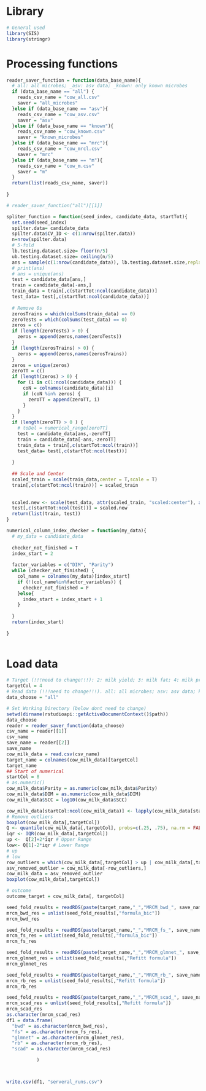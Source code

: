 
# Library
```r
# General used
library(SIS)
library(stringr)
```
# Processing functions
```r
reader_saver_function = function(data_base_name){
  #_all: all microbes; _asv: asv data; _known: only known microbes
  if (data_base_name == "all") {
    reads_csv_name = "cow_all.csv"
    saver = "all_microbes"
  }else if (data_base_name == "asv"){
    reads_csv_name = "cow_asv.csv"
    saver = "asv"    
  }else if (data_base_name == "known"){
    reads_csv_name = "cow_known.csv"
    saver = "known_microbes"    
  }else if (data_base_name == "mrc"){
    reads_csv_name = "cow_mrcl.csv"
    saver = "mrc"
  }else if (data_base_name == "m"){
    reads_csv_name = "cow_m.csv"
    saver = "m"    
  }
  return(list(reads_csv_name, saver))
  
}

# reader_saver_function("all")[[1]]

spliter_function = function(seed_index, candidate_data, startTot){
  set.seed(seed_index)
  spilter.data= candidate_data
  spilter.data$CV_ID <- c(1:nrow(spilter.data))
  n=nrow(spilter.data)
  # 5-fold
  lb.testing.dataset.size= floor(n/5)
  ub.testing.dataset.size= ceiling(n/5)
  ans = sample(c(1:nrow(candidate_data)), lb.testing.dataset.size,replace = F)
  # print(ans)
  # ans = unique(ans)
  test = candidate_data[ans,]
  train = candidate_data[-ans,]
  train_data = train[,c(startTot:ncol(candidate_data))]
  test_data= test[,c(startTot:ncol(candidate_data))]
  
  # Remove 0s 
  zerosTrains = which(colSums(train_data) == 0)
  zeroTests = which(colSums(test_data) == 0)
  zeros = c()
  if (length(zeroTests) > 0) {
    zeros = append(zeros,names(zeroTests))
  }
  if (length(zerosTrains) > 0) {
    zeros = append(zeros,names(zerosTrains))
  } 
  zeros = unique(zeros)
  zeroTT = c()
  if (length(zeros) > 0) {
    for (i in c(1:ncol(candidate_data))) {
      coN = colnames(candidate_data)[i]
      if (coN %in% zeros) {
        zeroTT = append(zeroTT, i)
      }
    }
  }
  if (length(zeroTT) > 0 ) {
    # toDel = numerical_range[zeroTT]
    test = candidate_data[ans,-zeroTT]
    train = candidate_data[-ans,-zeroTT]
    train_data = train[,c(startTot:ncol(train))]
    test_data= test[,c(startTot:ncol(test))]
    
  }
  
  ## Scale and Center
  scaled_train = scale(train_data,center = T,scale = T)
  train[,c(startTot:ncol(train))] = scaled_train
  
  
  scaled.new <- scale(test_data, attr(scaled_train, "scaled:center"), attr(scaled_train, "scaled:scale"))
  test[,c(startTot:ncol(test))] = scaled.new  
  return(list(train, test))
}

numerical_column_index_checker = function(my_data){
  # my_data = candidate_data
  
  checker_not_finished = T
  index_start = 2
  
  factor_variables = c("DIM", "Parity")
  while (checker_not_finished) {
    col_name = colnames(my_data)[index_start]
    if (!(col_name%in%factor_variables)) {
      checker_not_finished = F
    }else{
      index_start = index_start + 1
    }
    
  }
  return(index_start)
  
}  
  
```

# Load data

```r
# Target (!!!need to change!!!): 2: milk yield; 3: milk fat; 4: milk protein; 5. milk lactose
targetCol = 4
# Read data (!!!need to change!!!). all: all microbes; asv: asv data; known: only known microbes; mrc; m
data_choose = "all"

# Set Working Directory (below dont need to change)
setwd(dirname(rstudioapi::getActiveDocumentContext()$path))
data_choose
reader = reader_saver_function(data_choose)
csv_name = reader[[1]]
csv_name
save_name = reader[[2]]
save_name
cow_milk_data = read.csv(csv_name)
target_name = colnames(cow_milk_data)[targetCol]
target_name
## Start of numerical 
startCol = 8
# as.numeric()
cow_milk_data$Parity = as.numeric(cow_milk_data$Parity)
cow_milk_data$DIM = as.numeric(cow_milk_data$DIM)
cow_milk_data$SCC = log10(cow_milk_data$SCC)

cow_milk_data[startCol:ncol(cow_milk_data)] <- lapply(cow_milk_data[startCol:ncol(cow_milk_data)], as.numeric)
# Remove outliers
boxplot(cow_milk_data[,targetCol])
Q <- quantile(cow_milk_data[,targetCol], probs=c(.25, .75), na.rm = FALSE)
iqr <- IQR(cow_milk_data[,targetCol])
up <-  Q[2]+2*iqr # Upper Range  
low<- Q[1]-2*iqr # Lower Range
# up
# low
row_outliers = which(cow_milk_data[,targetCol] > up | cow_milk_data[,targetCol] < low)
asv_removed_outlier = cow_milk_data[-row_outliers,]
cow_milk_data = asv_removed_outlier
boxplot(cow_milk_data[,targetCol])

# outcome
outcome_target = cow_milk_data[, targetCol]

```

```r
seed_fold_results = readRDS(paste(target_name,"_","MRCM_bwd_", save_name,".RData", sep = ""))
mrcm_bwd_res = unlist(seed_fold_results[,"formula_bic"])
mrcm_bwd_res

seed_fold_results = readRDS(paste(target_name,"_","MRCM_fs_", save_name,".RData", sep = ""))
mrcm_fs_res = unlist(seed_fold_results[,"formula_bic"])
mrcm_fs_res

seed_fold_results = readRDS(paste(target_name,"_","MRCM_glmnet_", save_name,".RData", sep = ""))
mrcm_glmnet_res = unlist(seed_fold_results[,"Refitt formula"])
mrcm_glmnet_res

seed_fold_results = readRDS(paste(target_name,"_","MRCM_rb_", save_name,".RData", sep = ""))
mrcm_rb_res = unlist(seed_fold_results[,"Refitt formula"])
mrcm_rb_res

seed_fold_results = readRDS(paste(target_name,"_","MRCM_scad_", save_name,".RData", sep = ""))
mrcm_scad_res = unlist(seed_fold_results[,"Refitt formula"])
mrcm_scad_res
as.character(mrcm_scad_res)
df1 = data.frame(
  "bwd" = as.character(mrcm_bwd_res), 
  "fs" = as.character(mrcm_fs_res), 
  "glmnet" = as.character(mrcm_glmnet_res),
  "rb" = as.character(mrcm_rb_res),
  "scad" = as.character(mrcm_scad_res)

           )



write.csv(df1, "serveral_runs.csv")
```